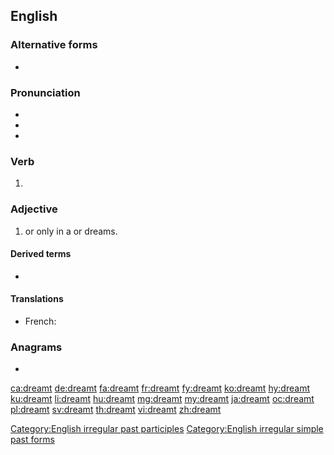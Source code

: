 ==English==

===Alternative forms===
* {{l/en|dreamed}}

===Pronunciation===
* {{IPA|/ˈdɹɛmt/|lang=en}}
* {{audio|en-us-dreamt.ogg|Audio (US)|lang=en}}
* {{rhymes|ɛmt|lang=en}}

===Verb===
{{head|en|verb form}}

# {{en-past of|dream}}

===Adjective===
{{en-adj|-}}

# {{l/en|imagined|Imagined}} or only {{l/en|extant}} in a {{l/en|dream}} or dreams.

====Derived terms====
{{top3}}
* {{l/en|undreamt}}
{{bottom}}

====Translations====
{{trans-top|imagined or only extant in a dream}}
{{trans-mid}}
* French: {{t+|fr|rêvé|m}}
{{trans-bottom}}

===Anagrams===
* {{l/en|marted}}

[[Category:English irregular past participles]]
[[Category:English irregular simple past forms]]

[[ca:dreamt]]
[[de:dreamt]]
[[fa:dreamt]]
[[fr:dreamt]]
[[fy:dreamt]]
[[ko:dreamt]]
[[hy:dreamt]]
[[ku:dreamt]]
[[li:dreamt]]
[[hu:dreamt]]
[[mg:dreamt]]
[[my:dreamt]]
[[ja:dreamt]]
[[oc:dreamt]]
[[pl:dreamt]]
[[sv:dreamt]]
[[th:dreamt]]
[[vi:dreamt]]
[[zh:dreamt]]